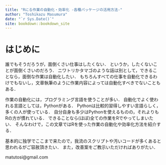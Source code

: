 ```yaml
--- 
title: "Rにる作業の自動化・効率化 -各種パッケージの活用方法-"
author: "Toshikazu Masumura"
date: "`r Sys.Date()`"
site: bookdown::bookdown_site
---
```


# はじめに {-}

誰でもそうだろうが，面倒くさい仕事はしたくない．
というか，したくないことが面倒くさいのだろう．
ニワトリかタマゴのような話は別として，できることなら，面倒な作業は自動化したい．
もちろんすべての仕事を自動化できるわけでもないし，文章執筆のように作業内容によっては自動化すべきでないこともある．

作業の自動化には，プログラミング言語を使うことが多い．
自動化でよく使われる言語としては，Pythonがある．
Pythonは比較的習得しやすい言語らしく，多くの人が使っている．
自分自身も多少はPythonを使えるものの，それよりもRの方が慣れている．
できることなら(ほぼ)全ての作業をRでやってしまいたい．
そんなわけで，この文章ではRを使った作業の自動化や効率化方法を紹介する．

基本的に独学でここまで来たので，我流のスクリプトや汚いコードが多くあると思われるがご容赦頂きたい．
また，改善案をご教示いただければありがたい．

matutosi@gmail.com
